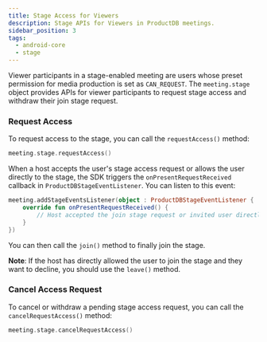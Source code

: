 ```yaml
---
title: Stage Access for Viewers
description: Stage APIs for Viewers in ProductDB meetings.
sidebar_position: 3
tags:
  - android-core
  - stage
---
```


Viewer participants in a stage-enabled meeting are users whose preset permission for media production is set as `CAN_REQUEST`. 
The `meeting.stage` object provides APIs for viewer participants to request stage access and withdraw their join stage request.

### Request Access

To request access to the stage, you can call the `requestAccess()` method:

```kotlin
meeting.stage.requestAccess()
```

When a host accepts the user's stage access request or allows the user directly to the stage, the SDK triggers the 
`onPresentRequestReceived` callback in `ProductDBStageEventListener`. You can listen to this event:

```kotlin
meeting.addStageEventsListener(object : ProductDBStageEventListener {
    override fun onPresentRequestReceived() {
        // Host accepted the join stage request or invited user directly to stage
    }
})
```

You can then call the `join()` method to finally join the stage.

**Note**: If the host has directly allowed the user to join the stage and they want to decline, you should use the `leave()` method.

### Cancel Access Request

To cancel or withdraw a pending stage access request, you can call the `cancelRequestAccess()` method:

```kotlin
meeting.stage.cancelRequestAccess()
```
